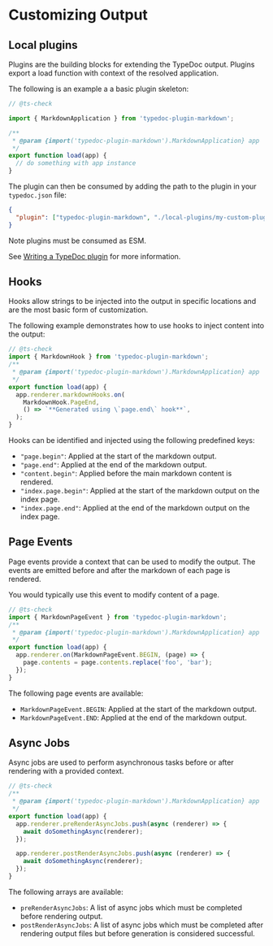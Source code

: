 # Customizing Output

## Local plugins

Plugins are the building blocks for extending the TypeDoc output. Plugins export a load function with context of the resolved application.

The following is an example a a basic plugin skeleton:

```js filename="local-plugins/my-custom-plugin.mjs"
// @ts-check

import { MarkdownApplication } from 'typedoc-plugin-markdown';

/**
 * @param {import('typedoc-plugin-markdown').MarkdownApplication} app
 */
export function load(app) {
  // do something with app instance
}
```

The plugin can then be consumed by adding the path to the plugin in your `typedoc.json` file:

```json filename="typedoc.json"
{
  "plugin": ["typedoc-plugin-markdown", "./local-plugins/my-custom-plugin.mjs"]
}
```

Note plugins must be consumed as ESM.

See [Writing a TypeDoc plugin](https://typedoc.org/documents/Development.Plugins.html) for more information.

## Hooks

Hooks allow strings to be injected into the output in specific locations and are the most basic form of customization.

The following example demonstrates how to use hooks to inject content into the output:

```ts filename="custom-plugin.mjs"
// @ts-check
import { MarkdownHook } from 'typedoc-plugin-markdown';
/**
 * @param {import('typedoc-plugin-markdown').MarkdownApplication} app
 */
export function load(app) {
  app.renderer.markdownHooks.on(
    MarkdownHook.PageEnd,
    () => `**Generated using \`page.end\` hook**`,
  );
}
```

Hooks can be identified and injected using the following predefined keys:

- `"page.begin"`: Applied at the start of the markdown output.
- `"page.end"`: Applied at the end of the markdown output.
- `"content.begin"`: Applied before the main markdown content is rendered.
- `"index.page.begin"`: Applied at the start of the markdown output on the index page.
- `"index.page.end"`: Applied at the end of the markdown output on the index page.

## Page Events

Page events provide a context that can be used to modify the output. The events are emitted before and after the markdown of each page is rendered.

You would typically use this event to modify content of a page.

```ts filename="custom-plugin.mjs"
// @ts-check
import { MarkdownPageEvent } from 'typedoc-plugin-markdown';
/**
 * @param {import('typedoc-plugin-markdown').MarkdownApplication} app
 */
export function load(app) {
  app.renderer.on(MarkdownPageEvent.BEGIN, (page) => {
    page.contents = page.contents.replace('foo', 'bar');
  });
}
```

The following page events are available:

- `MarkdownPageEvent.BEGIN`: Applied at the start of the markdown output.
- `MarkdownPageEvent.END`: Applied at the end of the markdown output.

## Async Jobs

Async jobs are used to perform asynchronous tasks before or after rendering with a provided context.

```ts filename="custom-plugin.mjs"
// @ts-check
/**
 * @param {import('typedoc-plugin-markdown').MarkdownApplication} app
 */
export function load(app) {
  app.renderer.preRenderAsyncJobs.push(async (renderer) => {
    await doSomethingAsync(renderer);
  });

  app.renderer.postRenderAsyncJobs.push(async (renderer) => {
    await doSomethingAsync(renderer);
  });
}
```

The following arrays are available:

- `preRenderAsyncJobs`: A list of async jobs which must be completed before rendering output.
- `postRenderAsyncJobs`: A list of async jobs which must be completed after rendering output files but before generation is considered successful.

